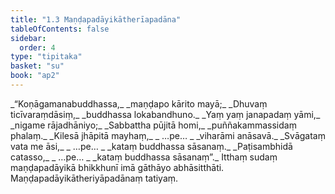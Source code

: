 ```yaml
---
title: "1.3 Maṇḍapadāyikātherīapadāna"
tableOfContents: false
sidebar:
  order: 4
type: "tipitaka"
basket: "su"
book: "ap2"
---
```



<DynamicBreadcrumb />

<Division number="26" book="ap2" bookNo="20" page="3">

<Paragraph number="32" type="verses" book="ap2">
_“Koṇāgamanabuddhassa,_  
_maṇḍapo kārito mayā;_  
_Dhuvaṃ ticīvaraṃdāsiṃ,_  
_buddhassa lokabandhuno._  

</Paragraph>

</Division>
<Division number="27" book="ap2" bookNo="20" page="3">

<Paragraph number="33" type="verses" book="ap2">
_Yaṃ yaṃ janapadaṃ yāmi,_  
_nigame rājadhāniyo;_  
_Sabbattha pūjitā homi,_  
_puññakammassidaṃ phalaṃ._  

</Paragraph>

</Division>
<Division number="28" book="ap2" bookNo="20" page="3">

<Paragraph number="34" type="verses" book="ap2">
_Kilesā jhāpitā mayhaṃ,_  
_ …pe… _  
_viharāmi anāsavā._  

</Paragraph>

</Division>
<Division number="29" book="ap2" bookNo="20" page="3">

<Paragraph number="35" type="verses" book="ap2">
_Svāgataṃ vata me āsi,_  
_ …pe… _  
_kataṃ buddhassa sāsanaṃ._  

</Paragraph>

</Division>
<Division number="30" book="ap2" bookNo="20" page="3">

<Paragraph number="36" type="verses" book="ap2">
_Paṭisambhidā catasso,_  
_ …pe… _  
_kataṃ buddhassa sāsanaṃ”._  

</Paragraph>

<Paragraph number="37" book="ap2">
Itthaṃ sudaṃ maṇḍapadāyikā bhikkhunī imā gāthāyo abhāsitthāti.

</Paragraph>
</Division>

<Paragraph number="38" type="center" book="ap2">
Maṇḍapadāyikātheriyāpadānaṃ tatiyaṃ.
</Paragraph>